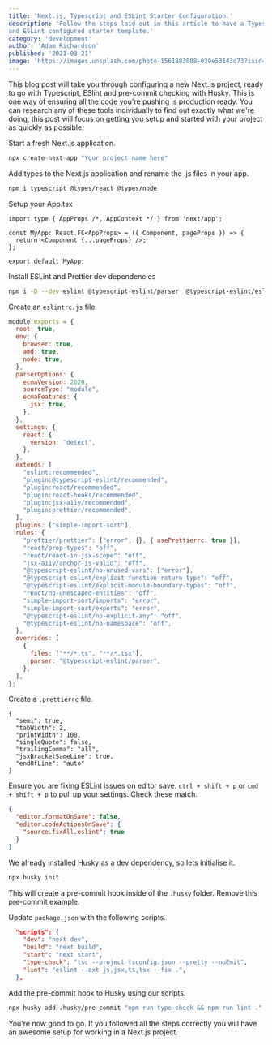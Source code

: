 ---
title: 'Next.js, Typescript and ESLint Starter Configuration.'
description: 'Follow the steps laid out in this article to have a Typescript
and ESLint configured starter template.'
category: 'development'
author: 'Adam Richardson'
published: '2021-03-21'
image: 'https://images.unsplash.com/photo-1561883088-039e53143d73?ixid=MXwxMjA3fDB8MHxwaG90by1wYWdlfHx8fGVufDB8fHw'
---

This blog post will take you through configuring a new Next.js project, ready 
to go with Typescript, ESlint and pre-commit checking with Husky. This is one 
way of ensuring all the code you're pushing is production ready. You can research
any of these tools individually to find out exactly what we're doing, this post 
will focus on getting you setup and started with your project as quickly as possible.

Start a fresh Next.js application.
```js
npx create-next-app "Your project name here"
```

Add types to the Next.js application and rename the .js files in your app.

```bash
npm i typescript @types/react @types/node
```

Setup your App.tsx
```jsx:/pages/_app.tsx
import type { AppProps /*, AppContext */ } from 'next/app';

const MyApp: React.FC<AppProps> = ({ Component, pageProps }) => {
  return <Component {...pageProps} />;
};

export default MyApp;
```
Install ESLint and Prettier dev dependencies
```bash
npm i -D --dev eslint @typescript-eslint/parser  @typescript-eslint/eslint-plugin eslint-plugin-react eslint-plugin-react-hooks eslint-plugin-jsx-a11y prettier eslint-plugin-prettier eslint-config-prettier  eslint-plugin-simple-import-sort husky
```

Create an `eslintrc.js` file.
```js:.eslintrc.js
module.exports = {
  root: true,
  env: {
    browser: true,
    amd: true,
    node: true,
  },
  parserOptions: {
    ecmaVersion: 2020,
    sourceType: "module",
    ecmaFeatures: {
      jsx: true,
    },
  },
  settings: {
    react: {
      version: "detect",
    },
  },
  extends: [
    "eslint:recommended",
    "plugin:@typescript-eslint/recommended",
    "plugin:react/recommended",
    "plugin:react-hooks/recommended",
    "plugin:jsx-a11y/recommended",
    "plugin:prettier/recommended",
  ],
  plugins: ["simple-import-sort"],
  rules: {
    "prettier/prettier": ["error", {}, { usePrettierrc: true }],
    "react/prop-types": "off",
    "react/react-in-jsx-scope": "off",
    "jsx-a11y/anchor-is-valid": "off",
    "@typescript-eslint/no-unused-vars": ["error"],
    "@typescript-eslint/explicit-function-return-type": "off",
    "@typescript-eslint/explicit-module-boundary-types": "off",
    "react/no-unescaped-entities": "off",
    "simple-import-sort/imports": "error",
    "simple-import-sort/exports": "error",
    "@typescript-eslint/no-explicit-any": "off",
    "@typescript-eslint/no-namespace": "off",
  },
  overrides: [
    {
      files: ["**/*.ts", "**/*.tsx"],
      parser: "@typescript-eslint/parser",
    },
  ],
};
```
Create a `.prettierrc` file.
```js:.prettierrc
{
  "semi": true,
  "tabWidth": 2,
  "printWidth": 100,
  "singleQuote": false,
  "trailingComma": "all",
  "jsxBracketSameLine": true,
  "endOfLine": "auto"
}
```

Ensure you are fixing ESLint issues on editor save. `ctrl + shift + p` or `cmd + shift + p` to pull up your settings. Check these match.
```json
{
  "editor.formatOnSave": false,
  "editor.codeActionsOnSave": {
    "source.fixAll.eslint": true
  }
}
```
We already installed Husky as a dev dependency, so lets initialise it.

```bash
npx husky init
```
This will create a pre-commit hook inside of the `.husky` folder. Remove this pre-commit example.

Update `package.json` with the following scripts.
```json:package.json
  "scripts": {
    "dev": "next dev",
    "build": "next build",
    "start": "next start",
    "type-check": "tsc --project tsconfig.json --pretty --noEmit",
    "lint": "eslint --ext js,jsx,ts,tsx --fix .",
  },
```

Add the pre-commit hook to Husky using our scripts.

```bash
npx husky add .husky/pre-commit "npm run type-check && npm run lint ."
```

You're now good to go. If you followed all the steps correctly you will have an awesome setup for working in a Next.js project. 






